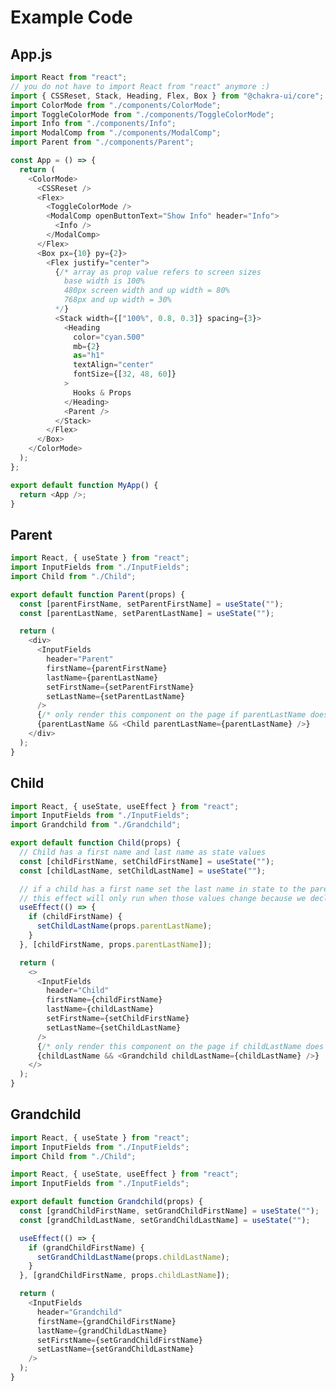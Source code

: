 # Example Code

## App.js

```js filename="App.jsx" {3} copy
import React from "react";
// you do not have to import React from "react" anymore :)
import { CSSReset, Stack, Heading, Flex, Box } from "@chakra-ui/core";
import ColorMode from "./components/ColorMode";
import ToggleColorMode from "./components/ToggleColorMode";
import Info from "./components/Info";
import ModalComp from "./components/ModalComp";
import Parent from "./components/Parent";

const App = () => {
  return (
    <ColorMode>
      <CSSReset />
      <Flex>
        <ToggleColorMode />
        <ModalComp openButtonText="Show Info" header="Info">
          <Info />
        </ModalComp>
      </Flex>
      <Box px={10} py={2}>
        <Flex justify="center">
          {/* array as prop value refers to screen sizes
            base width is 100%
            480px screen width and up width = 80%
            768px and up width = 30%
          */}
          <Stack width={["100%", 0.8, 0.3]} spacing={3}>
            <Heading
              color="cyan.500"
              mb={2}
              as="h1"
              textAlign="center"
              fontSize={[32, 48, 60]}
            >
              Hooks & Props
            </Heading>
            <Parent />
          </Stack>
        </Flex>
      </Box>
    </ColorMode>
  );
};

export default function MyApp() {
  return <App />;
}
```

## Parent

```js filename="Parent.jsx" {3} copy
import React, { useState } from "react";
import InputFields from "./InputFields";
import Child from "./Child";

export default function Parent(props) {
  const [parentFirstName, setParentFirstName] = useState("");
  const [parentLastName, setParentLastName] = useState("");

  return (
    <div>
      <InputFields
        header="Parent"
        firstName={parentFirstName}
        lastName={parentLastName}
        setFirstName={setParentFirstName}
        setLastName={setParentLastName}
      />
      {/* only render this component on the page if parentLastName does not equal an empty string */}
      {parentLastName && <Child parentLastName={parentLastName} />}
    </div>
  );
}
```

## Child

```js filename="Child.jsx" {3} copy
import React, { useState, useEffect } from "react";
import InputFields from "./InputFields";
import Grandchild from "./Grandchild";

export default function Child(props) {
  // Child has a first name and last name as state values
  const [childFirstName, setChildFirstName] = useState("");
  const [childLastName, setChildLastName] = useState("");

  // if a child has a first name set the last name in state to the parent's last name
  // this effect will only run when those values change because we declared them in the dependency array
  useEffect(() => {
    if (childFirstName) {
      setChildLastName(props.parentLastName);
    }
  }, [childFirstName, props.parentLastName]);

  return (
    <>
      <InputFields
        header="Child"
        firstName={childFirstName}
        lastName={childLastName}
        setFirstName={setChildFirstName}
        setLastName={setChildLastName}
      />
      {/* only render this component on the page if childLastName does not equal an empty string */}
      {childLastName && <Grandchild childLastName={childLastName} />}
    </>
  );
}
```

## Grandchild

```js filename="Child.jsx" {3} copy
import React, { useState } from "react";
import InputFields from "./InputFields";
import Child from "./Child";

import React, { useState, useEffect } from "react";
import InputFields from "./InputFields";

export default function Grandchild(props) {
  const [grandChildFirstName, setGrandChildFirstName] = useState("");
  const [grandChildLastName, setGrandChildLastName] = useState("");

  useEffect(() => {
    if (grandChildFirstName) {
      setGrandChildLastName(props.childLastName);
    }
  }, [grandChildFirstName, props.childLastName]);

  return (
    <InputFields
      header="Grandchild"
      firstName={grandChildFirstName}
      lastName={grandChildLastName}
      setFirstName={setGrandChildFirstName}
      setLastName={setGrandChildLastName}
    />
  );
}
```
